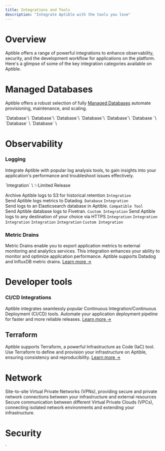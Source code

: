 ```yaml
---
title: Integrations and Tools
description: "Integrate Aptible with the tools you love"
---
```


# Overview

Aptible offers a range of powerful integrations to enhance observability, security, and the development workflow for applications on the platform. Here's a glimpse of some of the key integration categories available on Aptible.

# Managed Databases
Aptible offers a robust selection of fully [Managed Databases](/docs/databases) automate provisioning, maintenance, and scaling.


<CardGroup cols={2}>
  <Card title="CouchDB" icon="database" iconType="thin">
  `Database`\
  </Card>
  <Card title="Elasticsearch" icon="database" iconType="thin">
  `Database`\
  </Card>
  <Card title="InfluxDB" icon="database" iconType="thin">
  `Database`\
  </Card>
  <Card title="MongoDB" icon="database" iconType="thin">
  `Database`\
  </Card>
  <Card title="PostgreSQL" icon="database" iconType="thin">
  `Database`\

  </Card>
  <Card title="RabbitMQ" icon="database" iconType="thin">
  `Database `\
  </Card>
  <Card title="Redis" icon="database" iconType="thin">
  `Database` \
  </Card>
  <Card title="SFTP" icon="database" iconType="thin">
  `Database` \

  </Card>
</CardGroup>

# Observability

### Logging

Integrate Aptible with popular log analysis tools, to gain insights into your application's performance and troubleshoot issues effectively.

<CardGroup cols={2}>
  <Card title="Amazon S3" icon="aws" iconType="thin">
  `Integration` \
  <Tooltip tip="This feature is only available in limited release. Contact Aptible Support to request access. ">✨Limited Release</Tooltip>

  Archive Aptible logs to S3 for historical retention
  </Card>
  <Card title="Datadog" icon="file-import" iconType="thin">
  `Integration`\
Send Aptible logs metrics to Datadog.
  </Card>
  <Card title="Elasticsearch" icon="database" iconType="thin">
  `Database` `Integration`\
Send logs to an Elasticsearch database in Aptible.
  </Card>
  <Card title="Fivetran" icon="file-import" iconType="thin">
  `Compatible Tool`\
Send Aptible database logs to Fivetran.
  </Card>
  <Card title="HTTPS" icon="globe" iconType="thin">
  `Custom Integration`
Send Aptible logs to any destination of your choice via HTTPS
  </Card>
  <Card title="Logentries" icon="file-import" iconType="thin">
  `Integration`
  </Card>
  <Card title="LogDNA" icon="file-import" iconType="thin">
  `Integration`
  </Card>
  <Card title="Logstash" icon="file-import" iconType="thin">
  `Integration`
  </Card>
  <Card title="Papertrail" icon="file-import" iconType="thin">
  `Integration`
  </Card>
  <Card title="Sumo Logic" icon="file-import" iconType="thin">
  `Integration`
  </Card>
  <Card title="Syslog" icon="globe" iconType="thin">
    `Custom Integration`
  </Card>
</CardGroup>

### Metric Drains

Metric Drains enable you to export application metrics to external monitoring and analytics services. This integration enhances your ability to monitor and optimize application performance. Aptible supports Datadog and InfluxDB metric drains. [Learn more →](/docs/databases)

# Developer tools

### CI/CD Integrations

Aptible integrates seamlessly popular Continuous Integration/Continuous Deployment (CI/CD) tools. Automate your application deployment pipeline for faster and more reliable releases. [Learn more →](/docs/continuous-integration-provider-deployment)

## Terraform

Aptible supports Terraform, a powerful Infrastructure as Code (IaC) tool. Use Terraform to define and provision your infrastructure on Aptible, ensuring consistency and reproducibility. [Learn more →](/docs/terraform)

# Network
<CardGroup cols={2}>
  <Card title="VPNs" icon="chart-network" iconType="thin">
  Site-to-site Virtual Private Networks (VPNs), providing secure and private network connections between your infrastructure and external resources
  </Card>
  <Card title="VPC Peering" icon="chart-network" iconType="thin">
  Secure communication between different Virtual Private Clouds (VPCs), connecting isolated network environments and extending your infrastructure.
  </Card>

</CardGroup>

# Security
<CardGroup cols={2}>
  <Card title="Twingate" icon="lock" iconType="thin">
  </Card>
  <Card title="SAML" icon="lock" iconType="thin">
  </Card>
  <Card title="Sym" icon="lock" iconType="thin">
  </Card>

</CardGroup> 

`
